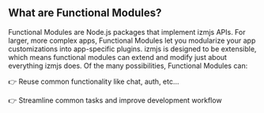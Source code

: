 ## What are Functional Modules?

Functional Modules are Node.js packages that implement izmjs APIs. For larger, more complex apps, Functional Modules let you modularize your app customizations into app-specific plugins.
izmjs is designed to be extensible, which means functional modules can extend and modify just about everything izmjs does.
Of the many possibilities, Functional Modules can:

👉 Reuse common functionality like chat, auth, etc…

👉 Streamline common tasks and improve development workflow
